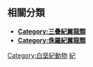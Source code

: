 ==相關分類==
*'''[[:Category:三疊紀翼龍類|Category:三疊紀翼龍類]]'''
*'''[[:Category:侏羅紀翼龍類|Category:侏羅紀翼龍類]]'''
{{Commonscat|Cretaceous Pterosauria}}

[[Category:白堊紀動物|Category:白堊紀動物]]
[[Category:翼龍目|紀]]